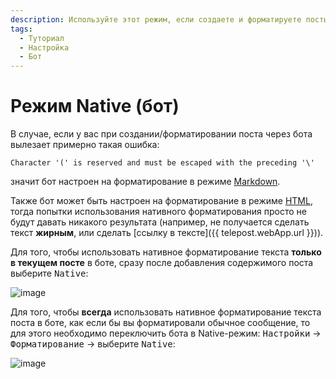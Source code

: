 ```yaml
---
description: Используйте этот режим, если создаете и форматируете посты через бота
tags:
  - Туториал
  - Настройка
  - Бот
---
```


# Режим Native (бот)

В случае, если у вас при создании/форматировании поста через бота вылезает примерно такая ошибка:

```text
Character '(' is reserved and must be escaped with the preceding '\'
```

значит бот настроен на форматирование в режиме [Markdown](https://core.telegram.org/bots/api#markdownv2-style).

Также бот может быть настроен на форматирование в режиме [HTML](https://core.telegram.org/bots/api#html-style), тогда попытки использования нативного форматирования просто не будут давать никакого результата (например, не получается сделать текст **жирным**, или сделать [ссылку в тексте]({{ telepost.webApp.url }})).

Для того, чтобы использовать нативное форматирование текста **только в текущем посте** в боте, сразу после добавления содержимого поста выберите <kbd>Native</kbd>:

![image](https://user-images.githubusercontent.com/24430718/164975067-37ce77cc-0db4-414c-a776-6c4eafca9714.png)

Для того, чтобы **всегда** использовать нативное форматирование текста поста в боте, как если бы вы форматировали обычное сообщение, то для этого необходимо переключить бота в Native-режим: <kbd>Настройки</kbd> → <kbd>Форматирование</kbd> → выберите <kbd>Native</kbd>:

![image](https://user-images.githubusercontent.com/24430718/164975146-8e0db81c-30b7-45a9-a4bf-5d34c309d2b7.png)
